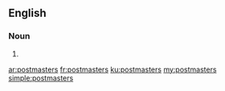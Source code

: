 ==English==

===Noun===
{{head|en|plural}}

# {{plural of|postmaster|lang=en|nocat=1}}

[[ar:postmasters]]
[[fr:postmasters]]
[[ku:postmasters]]
[[my:postmasters]]
[[simple:postmasters]]